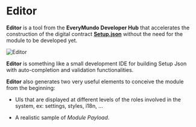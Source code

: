 ---
---


# Editor

<Cards>
  <Card
    title="Try the Editor"
    arrow
    href="https://everymundo.github.io/registry/editor"
  />
</Cards>

**Editor** is a tool from the **EveryMundo Developer Hub** that accelerates the construction of the digital contract [**Setup.json**](/learning/setup-file) without the need for the module to be developed yet.

![Editor](@/assets/images/learning/editor-cover.png)

**Editor** is something like a small development IDE for building Setup Json with auto-completion and validation functionalities.

**Editor** also generates two very useful elements to conceive the module from the beginning:

- UIs that are displayed at different levels of the roles involved in the system, ex: settings, styles, i18n, ...

- A realistic sample of _Module Payload_.

